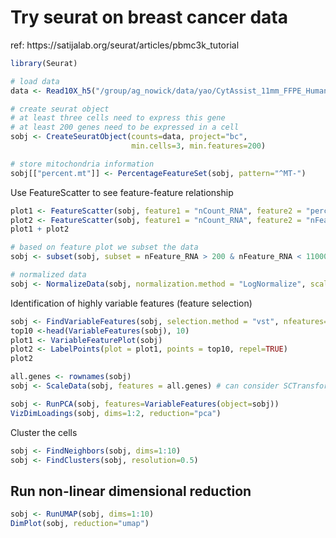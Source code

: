 # Try seurat on breast cancer data

ref: https://satijalab.org/seurat/articles/pbmc3k_tutorial


```r
library(Seurat)
```


```r
# load data
data <- Read10X_h5("/group/ag_nowick/data/yao/CytAssist_11mm_FFPE_Human_Ovarian_Carcinoma_filtered_feature_bc_matrix.h5")

# create seurat object
# at least three cells need to express this gene
# at least 200 genes need to be expressed in a cell
sobj <- CreateSeuratObject(counts=data, project="bc",
                           min.cells=3, min.features=200)

# store mitochondria information
sobj[["percent.mt"]] <- PercentageFeatureSet(sobj, pattern="^MT-")
```

Use FeatureScatter to see feature-feature relationship
```r
plot1 <- FeatureScatter(sobj, feature1 = "nCount_RNA", feature2 = "percent.mt")
plot2 <- FeatureScatter(sobj, feature1 = "nCount_RNA", feature2 = "nFeature_RNA")
plot1 + plot2
```
```r
# based on feature plot we subset the data
sobj <- subset(sobj, subset = nFeature_RNA > 200 & nFeature_RNA < 11000 & percent.mt < 4)

# normalized data
sobj <- NormalizeData(sobj, normalization.method = "LogNormalize", scale.factor = 10000)
```

Identification of highly variable features (feature selection)
```r
sobj <- FindVariableFeatures(sobj, selection.method = "vst", nfeatures=2000)
top10 <-head(VariableFeatures(sobj), 10) 
plot1 <- VariableFeaturePlot(sobj)
plot2 <- LabelPoints(plot = plot1, points = top10, repel=TRUE)
plot2
```
```r
all.genes <- rownames(sobj)
sobj <- ScaleData(sobj, features = all.genes) # can consider SCTransform
```

```r
sobj <- RunPCA(sobj, features=VariableFeatures(object=sobj))
VizDimLoadings(sobj, dims=1:2, reduction="pca")
```

Cluster the cells
```r
sobj <- FindNeighbors(sobj, dims=1:10)
sobj <- FindClusters(sobj, resolution=0.5)
```

## Run non-linear dimensional reduction
```r
sobj <- RunUMAP(sobj, dims=1:10)
DimPlot(sobj, reduction="umap")
```


